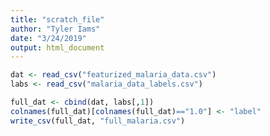 ```yaml
---
title: "scratch_file"
author: "Tyler Iams"
date: "3/24/2019"
output: html_document
---
```


```r
dat <- read_csv("featurized_malaria_data.csv")
labs <- read_csv("malaria_data_labels.csv")
```

```r
full_dat <- cbind(dat, labs[,1])
colnames(full_dat)[colnames(full_dat)=="1.0"] <- "label"
write_csv(full_dat, "full_malaria.csv")
```